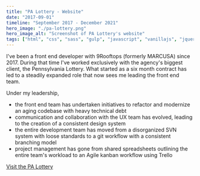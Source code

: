 ```yaml
---
title: "PA Lottery - Website"
date: "2017-09-01"
timeline: "September 2017 - December 2021"
hero_image: "./pa-lottery.png"
hero_image_alt: "Screenshot of PA Lottery's website"
tags: ["html", "css", "sass", "gulp", "javascript", "vanillajs", "jquery"]
---
```


I've been a front end developer with 9Rooftops (formerly MARCUSA) since 2017. During that time I've worked exclusively with the agency's biggest client, the Pennsylvania Lottery. What started as a six month contract has led to a steadily expanded role that now sees me leading the front end team.

Under my leadership,

  - the front end team has undertaken initiatives to refactor and modernize an aging codebase with heavy technical debt
  - communication and collaboration with the UX team has evolved, leading to the creation of a consistent design system
  - the entire development team has moved from a disorganized SVN system with loose standards to a git workflow with a consistent branching model
  - project management has gone from shared spreadsheets outlining the entire team's workload to an Agile kanban workflow using Trello

[Visit the PA Lottery](https://www.palottery.state.pa.us)

